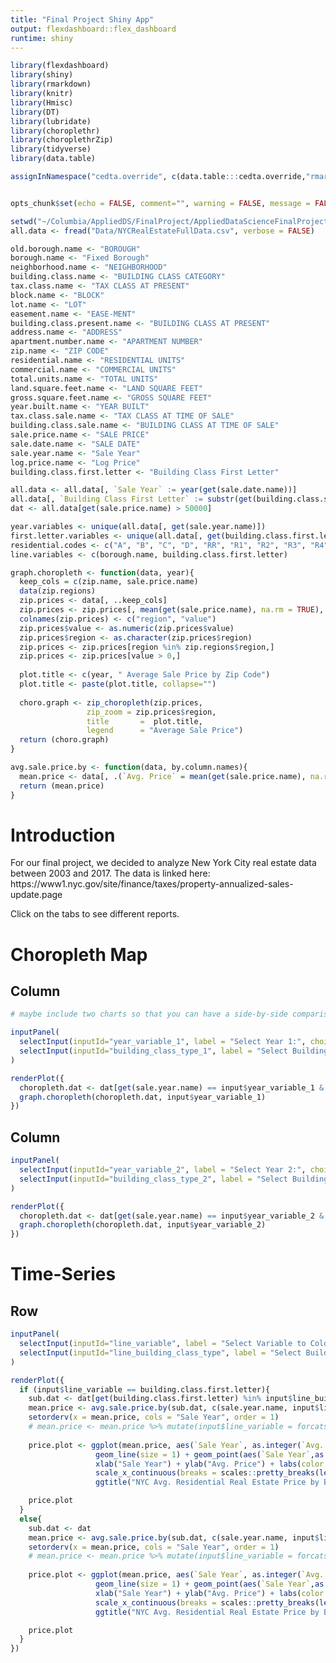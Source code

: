 ```yaml
---
title: "Final Project Shiny App"
output: flexdashboard::flex_dashboard
runtime: shiny
---
```



```r
library(flexdashboard)
library(shiny)
library(rmarkdown)
library(knitr)
library(Hmisc)
library(DT)
library(lubridate)
library(choroplethr)
library(choroplethrZip)
library(tidyverse)
library(data.table)

assignInNamespace("cedta.override", c(data.table:::cedta.override,"rmarkdown"), "data.table")


opts_chunk$set(echo = FALSE, comment="", warning = FALSE, message = FALSE, tidy.opts=list(width.cutoff=55), tidy = TRUE)

```

```r
setwd("~/Columbia/AppliedDS/FinalProject/AppliedDataScienceFinalProject")
all.data <- fread("Data/NYCRealEstateFullData.csv", verbose = FALSE)
```

```r
old.borough.name <- "BOROUGH"
borough.name <- "Fixed Borough"
neighborhood.name <- "NEIGHBORHOOD"
building.class.name <- "BUILDING CLASS CATEGORY"
tax.class.name <- "TAX CLASS AT PRESENT"
block.name <- "BLOCK"
lot.name <- "LOT"
easement.name <- "EASE-MENT"
building.class.present.name <- "BUILDING CLASS AT PRESENT"
address.name <- "ADDRESS"
apartment.number.name <- "APARTMENT NUMBER"
zip.name <- "ZIP CODE"
residential.name <- "RESIDENTIAL UNITS"
commercial.name <- "COMMERCIAL UNITS"
total.units.name <- "TOTAL UNITS"
land.square.feet.name <- "LAND SQUARE FEET"
gross.square.feet.name <- "GROSS SQUARE FEET"
year.built.name <- "YEAR BUILT"
tax.class.sale.name <- "TAX CLASS AT TIME OF SALE"
building.class.sale.name <- "BUILDING CLASS AT TIME OF SALE"
sale.price.name <- "SALE PRICE"
sale.date.name <- "SALE DATE"
sale.year.name <- "Sale Year"
log.price.name <- "Log Price"
building.class.first.letter <- "Building Class First Letter"

all.data <- all.data[, `Sale Year` := year(get(sale.date.name))]
all.data[, `Building Class First Letter` := substr(get(building.class.sale.name), 1, 1)]
dat <- all.data[get(sale.price.name) > 50000]

year.variables <- unique(all.data[, get(sale.year.name)])
first.letter.variables <- unique(all.data[, get(building.class.first.letter)])
residential.codes <- c("A", "B", "C", "D", "RR", "R1", "R2", "R3", "R4", "R6", "R7", "R8", "R9")
line.variables <- c(borough.name, building.class.first.letter)
```

```r
graph.choropleth <- function(data, year){
  keep_cols = c(zip.name, sale.price.name)
  data(zip.regions)
  zip.prices <- data[, ..keep_cols]
  zip.prices <- zip.prices[, mean(get(sale.price.name), na.rm = TRUE), by = zip.name]
  colnames(zip.prices) <- c("region", "value")
  zip.prices$value <- as.numeric(zip.prices$value)
  zip.prices$region <- as.character(zip.prices$region)
  zip.prices <- zip.prices[region %in% zip.regions$region,]
  zip.prices <- zip.prices[value > 0,]
  
  plot.title <- c(year, " Average Sale Price by Zip Code")
  plot.title <- paste(plot.title, collapse="")
  
  choro.graph <- zip_choropleth(zip.prices,
                 zip_zoom = zip.prices$region,
                 title       =  plot.title,
                 legend      = "Average Sale Price")
  return (choro.graph)
}

avg.sale.price.by <- function(data, by.column.names){
  mean.price <- data[, .(`Avg. Price` = mean(get(sale.price.name), na.rm=TRUE)), by = by.column.names]
  return (mean.price)
}
```

Introduction
=====================================  

For our final project, we decided to analyze New York City real estate data between 2003 and 2017. The data is linked here: https://www1.nyc.gov/site/finance/taxes/property-annualized-sales-update.page

Click on the tabs to see different reports.


Choropleth Map
=====================================

Column {data-width=500}
-------------------------------------

```r
# maybe include two charts so that you can have a side-by-side comparison

inputPanel(
  selectInput(inputId="year_variable_1", label = "Select Year 1:", choices = sort(year.variables), selected = sort(year.variables)[length(year.variables)]),
  selectInput(inputId="building_class_type_1", label = "Select Building Class Type 1:", choices = first.letter.variables, selected = residential.codes, multiple = TRUE)
)

renderPlot({
  choropleth.dat <- dat[get(sale.year.name) == input$year_variable_1 & get(building.class.first.letter) %in% input$building_class_type_1,]
  graph.choropleth(choropleth.dat, input$year_variable_1)
})
```

Column {data-width=500}
-------------------------------------

```r
inputPanel(
  selectInput(inputId="year_variable_2", label = "Select Year 2:", choices = sort(year.variables), selected = sort(year.variables)[length(year.variables)-1]),
  selectInput(inputId="building_class_type_2", label = "Select Building Class Type 2:", choices = first.letter.variables, selected = residential.codes, multiple = TRUE)
)

renderPlot({
  choropleth.dat <- dat[get(sale.year.name) == input$year_variable_2 & get(building.class.first.letter) %in% input$building_class_type_2,]
  graph.choropleth(choropleth.dat, input$year_variable_2)
})
```


Time-Series 
=====================================

Row {data-width=800}
-------------------------------------

```r
inputPanel(
  selectInput(inputId="line_variable", label = "Select Variable to Color By:", choices = line.variables, selected = line.variables[1]),
  selectInput(inputId="line_building_class_type", label = "Select Building Class Type:", choices = first.letter.variables, selected = residential.codes, multiple = TRUE)
)

renderPlot({
  if (input$line_variable == building.class.first.letter){
    sub.dat <- dat[get(building.class.first.letter) %in% input$line_building_class_type,]
    mean.price <- avg.sale.price.by(sub.dat, c(sale.year.name, input$line_variable))
    setorderv(x = mean.price, cols = "Sale Year", order = 1)
    # mean.price <- mean.price %>% mutate(input$line_variable = forcats::fct_reorder2(input$line_variable, `Sale Year`, `Avg. Price`))
    
    price.plot <- ggplot(mean.price, aes(`Sale Year`, as.integer(`Avg. Price`), color = `Building Class First Letter`)) + 
                   geom_line(size = 1) + geom_point(aes(`Sale Year`,as.integer(`Avg. Price`))) +
                   xlab("Sale Year") + ylab("Avg. Price") + labs(color = "Building Class") +
                   scale_x_continuous(breaks = scales::pretty_breaks(length(unique(mean.price$`Sale Year`)))) +
                   ggtitle("NYC Avg. Residential Real Estate Price by Building Class & Year") 

    price.plot
  }
  else{
    sub.dat <- dat
    mean.price <- avg.sale.price.by(sub.dat, c(sale.year.name, input$line_variable))
    setorderv(x = mean.price, cols = "Sale Year", order = 1)
    # mean.price <- mean.price %>% mutate(input$line_variable = forcats::fct_reorder2(input$line_variable, `Sale Year`, `Avg. Price`))
    
    price.plot <- ggplot(mean.price, aes(`Sale Year`, as.integer(`Avg. Price`), color = `Fixed Borough`)) + 
                   geom_line(size = 1) + geom_point(aes(`Sale Year`,as.integer(`Avg. Price`))) +
                   xlab("Sale Year") + ylab("Avg. Price") + labs(color = "Borough") +
                   scale_x_continuous(breaks = scales::pretty_breaks(length(unique(mean.price$`Sale Year`)))) +
                   ggtitle("NYC Avg. Residential Real Estate Price by Borough & Year") 

    price.plot
  }
})


```